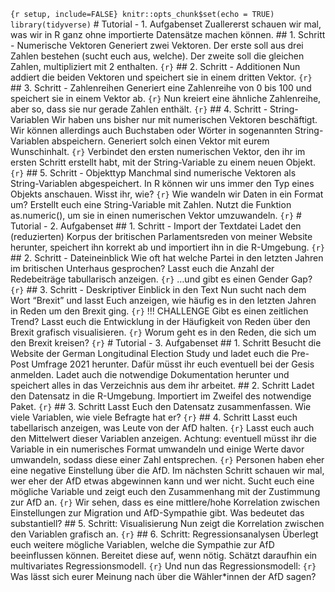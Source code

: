 ```{r setup, include=FALSE} knitr::opts_chunk$set(echo = TRUE) library(tidyverse) ``` # Tutorial - 1. Aufgabenset Zuallererst schauen wir mal, was wir in R ganz ohne importierte Datensätze machen können. ## 1. Schritt - Numerische Vektoren Generiert zwei Vektoren. Der erste soll aus drei Zahlen bestehen (sucht euch aus, welche). Der zweite soll die gleichen Zahlen, multipliziert mit 2 enthalten. ```{r} ``` ## 2. Schritt - Additionen Nun addiert die beiden Vektoren und speichert sie in einem dritten Vektor. ```{r} ``` ## 3. Schritt - Zahlenreihen Generiert eine Zahlenreihe von 0 bis 100 und speichert sie in einem Vektor ab. ```{r} ``` Nun kreiert eine ähnliche Zahlenreihe, aber so, dass sie nur gerade Zahlen enthält. ```{r} ``` ## 4. Schritt - String-Variablen Wir haben uns bisher nur mit numerischen Vektoren beschäftigt. Wir können allerdings auch Buchstaben oder Wörter in sogenannten String-Variablen abspeichern. Generiert solch einen Vektor mit eurem Wunschinhalt. ```{r} ``` Verbindet den ersten numerischen Vektor, den ihr im ersten Schritt erstellt habt, mit der String-Variable zu einem neuen Objekt. ```{r} ``` ## 5. Schritt - Objekttyp Manchmal sind numerische Vektoren als String-Variablen abgespeichert. In R können wir uns immer den Typ eines Objekts anschauen. Wisst ihr, wie? ```{r} ``` Wie wandeln wir Daten in ein Format um? Erstellt euch eine String-Variable mit Zahlen. Nutzt die Funktion as.numeric(), um sie in einen numerischen Vektor umzuwandeln. ```{r} ``` # Tutorial - 2. Aufgabenset ## 1. Schritt - Import der Textdatei Ladet den (reduzierten) Korpus der britischen Parlamentsreden von meiner Website herunter, speichert ihn korrekt ab und importiert ihn in die R-Umgebung. ```{r} ``` ## 2. Schritt - Dateineinblick Wie oft hat welche Partei in den letzten Jahren im britischen Unterhaus gesprochen? Lasst euch die Anzahl der Redebeiträge tabullarisch anzeigen. ```{r} ``` ...und gibt es einen Gender Gap? ```{r} ``` ## 3. Schritt - Deskriptiver Einblick in den Text Nun sucht nach dem Wort "Brexit" und lasst Euch anzeigen, wie häufig es in den letzten Jahren in Reden um den Brexit ging. ```{r} ``` !!! CHALLENGE Gibt es einen zeitlichen Trend? Lasst euch die Entwicklung in der Häufigkeit von Reden über den Brexit grafisch visualisieren. ```{r} ``` Worum geht es in den Reden, die sich um den Brexit kreisen? ```{r} ``` # Tutorial - 3. Aufgabenset ## 1. Schritt Besucht die Website der German Longitudinal Election Study und ladet euch die Pre-Post Umfrage 2021 herunter. Dafür müsst ihr euch eventuell bei der Gesis anmelden. Ladet auch die notwendige Dokumentation herunter und speichert alles in das Verzeichnis aus dem ihr arbeitet. ## 2. Schritt Ladet den Datensatz in die R-Umgebung. Importiert im Zweifel des notwendige Paket. ```{r} ``` ## 3. Schritt Lasst Euch den Datensatz zusammenfassen. Wie viele Variablen, wie viele Befragte hat er? ```{r} ``` ## 4. Schritt Lasst euch tabellarisch anzeigen, was Leute von der AfD halten. ```{r} ``` Lasst euch auch den Mittelwert dieser Variablen anzeigen. Achtung: eventuell müsst ihr die Variable in ein numerisches Format umwandeln und einige Werte davor umwandeln, sodass diese einer Zahl entsprechen. ```{r} ``` Personen haben eher eine negative Einstellung über die AfD. Im nächsten Schritt schauen wir mal, wer eher der AfD etwas abgewinnen kann und wer nicht. Sucht euch eine mögliche Variable und zeigt euch den Zusammenhang mit der Zustimmung zur AfD an. ```{r} ``` Wir sehen, dass es eine mittlere/hohe Korrelation zwischen Einstellungen zur Migration und AfD-Sympathie gibt. Was bedeutet das substantiell? ## 5. Schritt: Visualisierung Nun zeigt die Korrelation zwischen den Variablen grafisch an. ```{r} ``` ## 6. Schritt: Regressionsanalysen Überlegt euch weitere mögliche Variablen, welche die Sympathie zur AfD beeinflussen können. Bereitet diese auf, wenn nötig. Schätzt daraufhin ein multivariates Regressionsmodell. ```{r} ``` Und nun das Regressionsmodell: ```{r} ``` Was lässt sich eurer Meinung nach über die Wähler*innen der AfD sagen?